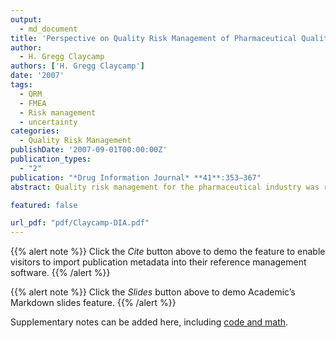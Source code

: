 ```yaml
---
output:
  - md_document
title: 'Perspective on Quality Risk Management of Pharmaceutical Quality'
author:
  - H. Gregg Claycamp
authors: ['H. Gregg Claycamp']
date: '2007'
tags:
  - QRM
  - FMEA
  - Risk management
  - uncertainty
categories:
  - Quality Risk Management
publishDate: '2007-09-01T00:00:00Z'
publication_types:
  - "2"
publication: "*Drug Information Journal* **41**:353–367"
abstract: Quality risk management for the pharmaceutical industry was recently defined in internationally harmonized guidance as a systematic process for the assessment, control, communication, and review of risks to the quality of the drug product across the product life cycle. Two overarching principles for quality risk  management are that evaluations of risk should be scientifically based and ultimately linked to risk to the patient, and the level of effort and documentation of quality risk management processes should be commensurate with the level of risk. Numerous tools for risk management come from other applied sciences and manufacturing having a longer history of risk management. The degree of quantitative sophistication among tools varies from generalized and qualitative, “high-level” tools to computationally rigorous, “low-level,” quantitative tools. Risk is described in recent guidance as a combination of the probability of occurrence of harm and the severity of that harm. Risk management always comes with uncertainty, given that it calls for  projections of the likelihood of adverse events for given severities. As a relatively new application of risk management, quality risk management can benefit from adapting existing theory and practice to pharmaceutical manufacturing.   

featured: false

url_pdf: "pdf/Claycamp-DIA.pdf"
---
```

 
{{% alert note %}}
Click the *Cite* button above to demo the feature to enable visitors to import publication metadata into their reference management software.
{{% /alert %}}

{{% alert note %}}
Click the *Slides* button above to demo Academic's Markdown slides feature.
{{% /alert %}}

Supplementary notes can be added here, including [code and math](https://sourcethemes.com/academic/docs/writing-markdown-latex/).  

